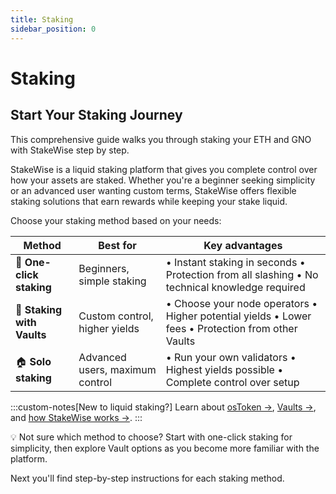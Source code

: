 ```yaml
---
title: Staking
sidebar_position: 0
---
```



# Staking

## Start Your Staking Journey

This comprehensive guide walks you through staking your ETH and GNO with StakeWise step by step.

StakeWise is a liquid staking platform that gives you complete control over how your assets are staked. Whether you're a beginner seeking simplicity or an advanced user wanting custom terms, StakeWise offers flexible staking solutions that earn rewards while keeping your stake liquid.

Choose your staking method based on your needs:

| Method | Best for | Key advantages |
|--------|----------|----------------|
| 🚀 **One-click staking** | Beginners, simple staking | • Instant staking in seconds • Protection from all slashing • No technical knowledge required |
| 🎯 **Staking with Vaults** | Custom control, higher yields | • Choose your node operators • Higher potential yields • Lower fees • Protection from other Vaults |
| 🏠 **Solo staking** | Advanced users, maximum control | • Run your own validators • Highest yields possible • Complete control over setup |

:::custom-notes[New to liquid staking?]
Learn about [osToken →](/docs/ostoken/intro), [Vaults →](/docs/vaults/intro), and [how StakeWise works →](/docs/intro).
:::

💡 Not sure which method to choose? Start with one-click staking for simplicity, then explore Vault options as you become more familiar with the platform.

Next you'll find step-by-step instructions for each staking method.
